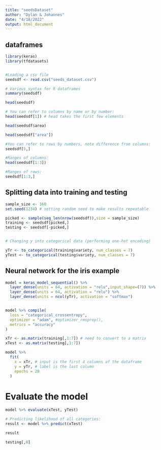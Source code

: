 ```yaml
---
title: "seedsDataset"
author: "Dylan & Johannes"
date: "4/18/2022"
output: html_document
---
```




## dataframes 
```r
library(keras)
library(tfdatasets)


#Loading a csv file
seedsdf <- read.csv("seeds_dataset.csv")

# Various syntax for R dataframes
summary(seedsdf)

head(seedsdf)

# You can refer to columns by name or by number:
head(seedsdf[1]) # head takes the first few elements

head(seedsdf$area)

head(seedsdf["area"])
```


```r
#You can refer to rows by numbers, note difference from columns:
seedsdf[5,]

#Ranges of columns:
head(seedsdf[1:3])

#Ranges of rows:
seedsdf[1:3,]
```


## Splitting data into training and testing

```r
sample_size <- 160
set.seed(1234) # setting random seed to make results repeatable

picked <- sample(seq_len(nrow(seedsdf)),size = sample_size)
training <- seedsdf[picked,]
testing <- seedsdf[-picked,]


# Changing y into categorical data (performing one-hot encoding)

yTr <- to_categorical(training$variety, num_classes = 7)
yTest <- to_categorical(testing$variety, num_classes = 7)

```

## Neural network for the iris example

```r

model = keras_model_sequential() %>%
  layer_dense(units = 64, activation = "relu",input_shape=(7)) %>%
  layer_dense(units = 64, activation = "relu") %>%
  layer_dense(units = ncol(yTr), activation = "softmax")


model %>% compile(
  loss = "categorical_crossentropy",
  optimizer = "adam", #optimizer_rmsprop(),
  metrics = "accuracy"
)

xTr <- as.matrix(training[,1:7]) # need to convert to a matrix
xTest <- as.matrix(testing[,1:7])

model %>% 
  fit(
    x = xTr, # input is the first 4 columns of the dataframe
    y = yTr, # label is the last column
    epochs = 20
  )

```

# Evaluate the model
```r
model %>% evaluate(xTest, yTest)

# Predicting likelihood of all categories:
result <- model %>% predict(xTest)

result

testing[,8]

```
